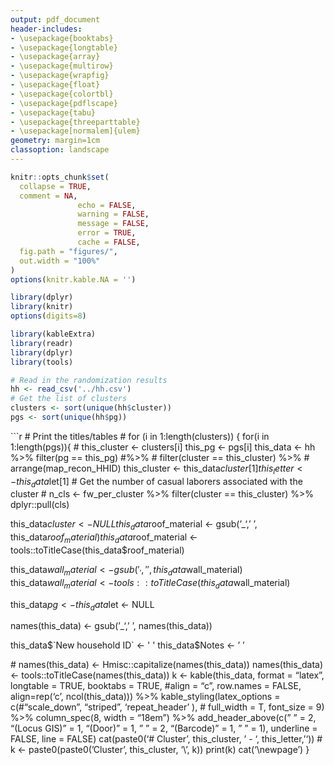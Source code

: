 ```yaml
---
output: pdf_document
header-includes:
- \usepackage{booktabs}
- \usepackage{longtable}
- \usepackage{array}
- \usepackage{multirow}
- \usepackage{wrapfig}
- \usepackage{float}
- \usepackage{colortbl}
- \usepackage{pdflscape}
- \usepackage{tabu}
- \usepackage{threeparttable}
- \usepackage[normalem]{ulem}
geometry: margin=1cm
classoption: landscape
---
```



```r
knitr::opts_chunk$set(
  collapse = TRUE,
  comment = NA, 
               echo = FALSE, 
               warning = FALSE, 
               message = FALSE, 
               error = TRUE, 
               cache = FALSE,
  fig.path = "figures/",
  out.width = "100%"
)
options(knitr.kable.NA = '')
```

```r
library(dplyr)
library(knitr)
options(digits=8)

library(kableExtra)
library(readr)
library(dplyr)
library(tools)
```

```r
# Read in the randomization results
hh <- read_csv('../hh.csv')
# Get the list of clusters
clusters <- sort(unique(hh$cluster))
pgs <- sort(unique(hh$pg))

```


\pagenumbering{gobble} 

```r
# Print the titles/tables
# for (i in 1:length(clusters)) {
for(i in 1:length(pgs)){
  # this_cluster <- clusters[i]
  this_pg <- pgs[i]
  this_data <- hh %>%
    filter(pg == this_pg) #%>%
    # filter(cluster == this_cluster) %>%
    # arrange(map_recon_HHID)
  this_cluster <- this_data$cluster[1]
  this_letter <- this_data$let[1]
  # Get the number of casual laborers associated with the cluster
  # n_cls <- fw_per_cluster %>% filter(cluster == this_cluster) %>% dplyr::pull(cls)
  
  this_data$cluster <- NULL
  this_data$roof_material <- gsub('_', ' ', this_data$roof_material)
  this_data$roof_material <- tools::toTitleCase(this_data$roof_material)

  this_data$wall_material <- gsub('_', ' ', this_data$wall_material)
  this_data$wall_material <- tools::toTitleCase(this_data$wall_material)
  
  this_data$pg <- this_data$let <- NULL

  names(this_data) <- gsub('_', ' ', names(this_data))
  
  this_data$`New household ID` <- '       '
  this_data$Notes <- '       '

  # names(this_data) <- Hmisc::capitalize(names(this_data))
  names(this_data) <- tools::toTitleCase(names(this_data))
  k <- kable(this_data, format = "latex",
              longtable = TRUE,
              booktabs = TRUE,
              #align = "c", 
          row.names = FALSE,
          align=rep('c', ncol(this_data))) %>%
      kable_styling(latex_options = c(#"scale_down",
                                       "striped",
                                       'repeat_header'
                                      ), 
                     # full_width = T, 
                    font_size = 9) %>%
    column_spec(8, width = "18em") %>%
  add_header_above(c(" " = 2,
                     "(Locus GIS)" = 1,
                     "(Door)" = 1,
                     " " = 2,
                     "(Barcode)" = 1,
                     " " = 1),
                   underline = FALSE,
                   line = FALSE)
  cat(paste0('# Cluster ', this_cluster, ' - ', this_letter,  '\n\n'))
  # k <- paste0(paste0('Cluster ', this_cluster, '\\', k))
  print(k)
  cat('\\newpage')
}
